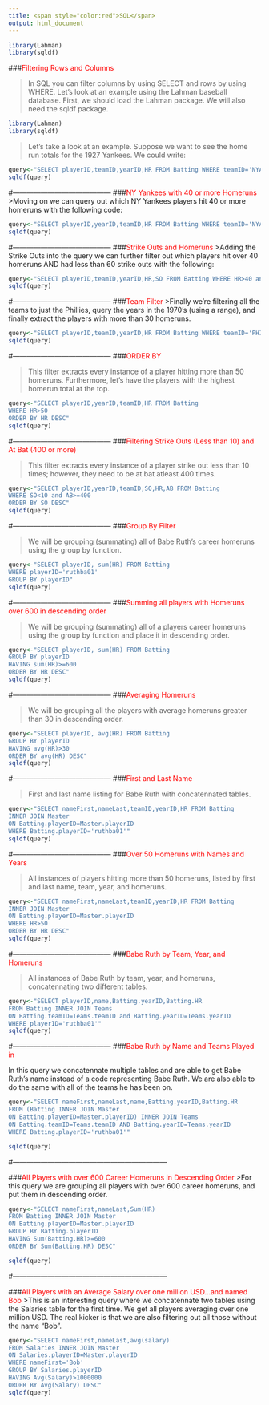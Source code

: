 ```yaml
---
title: <span style="color:red">SQL</span>
output: html_document
---
```

```r
library(Lahman)
library(sqldf)
```

###<span style="color:red">Filtering Rows and Columns</span>

>In SQL you can filter columns by using SELECT and rows by using WHERE.  Let's look at an example using the Lahman baseball database.  First, we should load the Lahman package.  We will also need the sqldf package.

```r
library(Lahman)
library(sqldf)
```

>Let's take a look at an example.  Suppose we want to see the home run totals for the 1927 Yankees.  We could write:

```r
query<-"SELECT playerID,teamID,yearID,HR FROM Batting WHERE teamID='NYA' and yearID=1927"
sqldf(query)
```
#------------------------------------------
###<span style="color:red">NY Yankees with 40 or more Homeruns</span>
>Moving on we can query out which NY Yankees players hit 40 or more homeruns with the following code:

```r
query<-"SELECT playerID,yearID,teamID,HR FROM Batting WHERE teamID='NYA' and HR>=40"
sqldf(query)
```
#------------------------------------------
###<span style="color:red">Strike Outs and Homeruns</span>
>Adding the Strike Outs into the query we can further filter out which players hit over 40 homeruns AND had less than 60 strike outs with the following:

```r
query<-"SELECT playerID,teamID,yearID,HR,SO FROM Batting WHERE HR>40 and SO<60"
sqldf(query)
```
#------------------------------------------
###<span style="color:red">Team Filter</span>
>Finally we're filtering all the teams to just the Phillies, query the years in the 1970's (using a range), and finally extract the players with more than 30 homeruns.

```r
query<-"SELECT playerID,teamID,yearID,HR FROM Batting WHERE teamID='PHI' and yearID>=1970 and yearID<=1979 and HR>30"
sqldf(query)
```
#------------------------------------------
###<span style="color:red">ORDER BY</span>

>This filter extracts every instance of a player hitting more than 50 homeruns.  Furthermore, let's have the players with the highest homerun total at the top.

```r
query<-"SELECT playerID,yearID,teamID,HR FROM Batting 
WHERE HR>50 
ORDER BY HR DESC"
sqldf(query)
```
#------------------------------------------
###<span style="color:red">Filtering Strike Outs (Less than 10) and At Bat (400 or more)</span>

>This filter extracts every instance of a player strike out less than 10 times; however, they need to be at bat atleast 400 times.

```r
query<-"SELECT playerID,yearID,teamID,SO,HR,AB FROM Batting 
WHERE SO<10 and AB>=400
ORDER BY SO DESC"
sqldf(query)
```
#------------------------------------------
###<span style="color:red">Group By Filter</span>

>We will be grouping (summating) all of Babe Ruth's career homeruns using the group by function.

```r
query<-"SELECT playerID, sum(HR) FROM Batting 
WHERE playerID='ruthba01'
GROUP BY playerID"
sqldf(query)
```
#------------------------------------------
###<span style="color:red">Summing all players with Homeruns over 600 in descending order</span>

>We will be grouping (summating) all of a players career homeruns using the group by function and place it in descending order.

```r
query<-"SELECT playerID, sum(HR) FROM Batting 
GROUP BY playerID
HAVING sum(HR)>=600
ORDER BY HR DESC"
sqldf(query)
```
#------------------------------------------
###<span style="color:red">Averaging Homeruns</span>

>We will be grouping all the players with average homeruns greater than 30 in descending order.

```r
query<-"SELECT playerID, avg(HR) FROM Batting 
GROUP BY playerID
HAVING avg(HR)>30
ORDER BY avg(HR) DESC"
sqldf(query)
```

#------------------------------------------
###<span style="color:red">First and Last Name</span>

>First and last name listing for Babe Ruth with concatennated tables.

```r
query<-"SELECT nameFirst,nameLast,teamID,yearID,HR FROM Batting
INNER JOIN Master
ON Batting.playerID=Master.playerID
WHERE Batting.playerID='ruthba01'"
sqldf(query)
```

#------------------------------------------
###<span style="color:red">Over 50 Homeruns with Names and Years</span>

>All instances of players hitting more than 50 homeruns, listed by first and last name, team, year, and homeruns.

```r
query<-"SELECT nameFirst,nameLast,teamID,yearID,HR FROM Batting
INNER JOIN Master
ON Batting.playerID=Master.playerID
WHERE HR>50
ORDER BY HR DESC"
sqldf(query)
```
#------------------------------------------
###<span style="color:red">Babe Ruth by Team, Year, and Homeruns</span>

>All instances of Babe Ruth by team, year, and homeruns, concatennating two different tables.

```r
query<-"SELECT playerID,name,Batting.yearID,Batting.HR
FROM Batting INNER JOIN Teams
ON Batting.teamID=Teams.teamID and Batting.yearID=Teams.yearID
WHERE playerID='ruthba01'"
sqldf(query)
```

#------------------------------------------
###<span style="color:red">Babe Ruth by Name and Teams Played in</span>

In this query we concatennate multiple tables and are able to get Babe Ruth's name instead of a code representing Babe Ruth.  We are also able to do the same with all of the teams he has been on.
```r
query<-"SELECT nameFirst,nameLast,name,Batting.yearID,Batting.HR
FROM (Batting INNER JOIN Master
ON Batting.playerID=Master.playerID) INNER JOIN Teams
ON Batting.teamID=Teams.teamID AND Batting.yearID=Teams.yearID
WHERE Batting.playerID='ruthba01'"

sqldf(query)
```

#------------------------------------------------------------------

###<span style="color:red">All Players with over 600 Career Homeruns in Descending Order</span>
>For this query we are grouping all players with over 600 career homeruns, and put them in descending order.

```r
query<-"SELECT nameFirst,nameLast,Sum(HR)
FROM Batting INNER JOIN Master
ON Batting.playerID=Master.playerID
GROUP BY Batting.playerID
HAVING Sum(Batting.HR)>=600
ORDER BY Sum(Batting.HR) DESC"

sqldf(query)
```
#------------------------------------------------------------------

###<span style="color:red">All Players with an Average Salary over one million USD...and named Bob</span>
>This is an interesting query where we concatennate two tables using the Salaries table for the first time.  We get all players averaging over one million USD.  The real kicker is that we are also filtering out all those without the name "Bob".

```r
query<-"SELECT nameFirst,nameLast,avg(salary)
FROM Salaries INNER JOIN Master
ON Salaries.playerID=Master.playerID
WHERE nameFirst='Bob'
GROUP BY Salaries.playerID
HAVING Avg(Salary)>1000000
ORDER BY Avg(Salary) DESC"
sqldf(query)
```